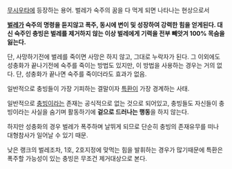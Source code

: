 [[무시우타]]에 등장하는 용어. 벌레가 숙주의 꿈을 다 먹게 되면 나타나는 현상으로서

'''[[벌레]]가 숙주의 명령을 듣지않고 폭주, 동시에 변이 및 성장하여 강력한 힘을 얻게된다. 대신 숙주인 충빙은 벌레를 제거하지 않는 이상 벌레에게 기력을 전부 빼앗겨 100% 목숨을 잃는다.'''

단, 사망하기전에 벌레를 죽이면 사망은 하지 않고, 그대로 누락자가 된다. 그 이외에도 성충화가 끝나기전에 숙주를 죽이는 방법도 있지만, 이 방법을 사용하는 경우는 거의 없다. 단, 성충화가 끝나면 숙주를 죽이더라도 효과가 없음.

일반적으로 충빙들이 가장 기피하는 결말이자 [[특환]]이 가장 경계하는 사태.

일반적으로 [[충빙]]이라는 존재는 공식적으로 없는 것으로 되어있고, 충빙들도 자신들이 충빙이라는 사실을 숨기며 활동하기에 '''겉으로 드러나는 행동'''을 하지 않는다.

하지만 성충화의 경우 벌레가 폭주하며 날뛰게 되므로 단순히 충빙의 존재유무를 떠나 대형참사가 일어날 수 있기 때문.

낮은 랭크의 벌레조차, 1호, 2호지정에 맞먹는 힘을 발휘하는 경우가 많기때문에 특환은 폭주할 가능성이 있는 충빙은 무조건 제거대상으로 본다.
